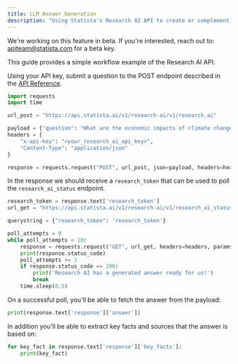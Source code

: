 ```yaml
---
title: LLM Answer Generation
description: "Using Statista's Research AI API to create or complement a chatbot"
---
```


<Info>
    We're working on this feature in beta. If you're interested, reach out to:
    <a href="mailto:apiteam@statista.com">apiteam@statista.com</a> for a beta key.
</Info>

This guide provides a simple workflow example of the Research AI API.

Using your API key, submit a question to the POST endpoint described in the <a
href="/api-reference/introduction">API Reference</a>.

```python
import requests
import time

url_post = "https://api.statista.ai/v1/research-ai/v1/research_ai"

payload = {"question": "What are the economic impacts of climate change in Europe?"}
headers = {
    "x-api-key": "<your_research_ai_api_key>",
    "Content-Type": "application/json"
}

response = requests.request("POST", url_post, json=payload, headers=headers)
```

In the response we should receive a `research_token` that can be used to poll the
`research_ai_status` endpoint.

```python
research_token = response.text['research_token']
url_get = "https://api.statista.ai/v1/research-ai/v1/research_ai_status"

querystring = {"research_token": 'research_token'}

poll_attempts = 0
while poll_attempts < 10:
    response = requests.request("GET", url_get, headers=headers, params=querystring)
    print(response.status_code)
    poll_attempts += 1
    if response.status_code == 200:
        print('Research AI has a generated answer ready for us!')
        break
    time.sleep(0.5)
```

On a successful poll, you'll be able to fetch the answer from the payload:

```python
print(response.text['response']['answer'])
```

In addition you'll be able to extract key facts and sources that the answer is based on:

```python
for key_fact in response.text['response']['key_facts']:
    print(key_fact)
```
